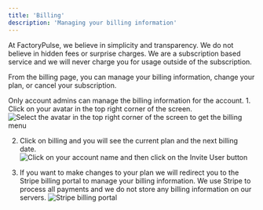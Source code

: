 ```yaml
---
title: 'Billing'
description: 'Managing your billing information'
---
```



At FactoryPulse, we believe in simplicity and transparency. We do not believe in hidden fees or surprise charges. We are a subscription based service and we will never charge you for usage outside of the subscription.

From the billing page, you can manage your billing information, change your plan, or cancel your subscription.

<Warning>
  Only account admins can manage the billing information for the account.
</Warning>
1. Click on your avatar in the top right corner of the screen.
   <img
     className="block rounded-3xl border-2 border-gray-200 shadow-lg"
     src="../images/accounts/accountsBilling.png"
     alt="Select the avatar in the top right corner of the screen to get the billing menu"
   />

2. Click on billing and you will see the current plan and the next billing date.
   <img
     className="block rounded-3xl border-2 border-gray-200 shadow-lg"
     src="../images/accounts/billing.png"
     alt="Click on your account name and then click on the Invite User button"
   />

3. If you want to make changes to your plan we will redirect you to the Stripe billing portal to manage your billing information. We use Stripe to process all payments and we do not store any billing information on our servers.
   <img
     className="block rounded-3xl border-2 border-gray-200 shadow-lg"
     src="../images/accounts/stripe.png"
     alt="Stripe billing portal"
   />
